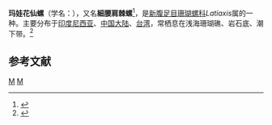 {{Speciesbox
| taxon = Latiaxis mawae
| binomial_authority = (Griffith et Pidgeon, 1834)
}}
'''玛娃花仙螺'''（学名：''{{lang|la|Latiaxis mawae}}''），又名'''細腰肩棘螺'''<ref>{{cite book |url=http://www.readbooks.cc/book/15/detail_818446.htm |chapter=（三九）延管螺科Coralliophilidae |title=《世界名贝鉴赏图谱》 |editor=[[顾茂彬|顾茂彬]] |publisher=[[河南科学技术出版社|河南科学技术出版社]] |year=2005 |isbn=978-7-534-93246-5 |pages=436 pp. |language=zh-hans |access-date=2016-09-15 |archive-date=2016-09-16 |archive-url=https://web.archive.org/web/20160916233510/http://www.readbooks.cc/book/15/detail_818446.htm |dead-url=no }}</ref>，是[[新腹足目|新腹足目]][[珊瑚螺科|珊瑚螺科]]''Latiaxis''属的一种。主要分布于[[印度尼西亚|印度尼西亚]]、[[中国大陆|中国大陆]]、[[台湾|台湾]]，常栖息在浅海珊瑚礁、岩石底、潮下带。<ref>{{cite web|url=http://shell.sinica.edu.tw/chinese/shellbase_detail.php?science_no=953|title=国际贝库：玛娃花仙螺|publisher=台湾贝类资料库|accessdate=2009-08-11|archive-date=2016-03-04|archive-url=https://web.archive.org/web/20160304105458/http://shell.sinica.edu.tw/chinese/shellbase_detail.php?science_no=953|dead-url=no}}</ref>

== 参考文献 ==
{{reflist}}
{{Taxonbar|from=Q3218472}}
[[Category:_1834年描述的动物|M]]
[[Category:珊瑚螺科|M]]